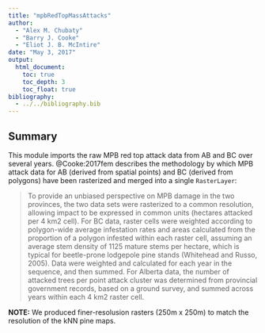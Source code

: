 ```yaml
---
title: "mpbRedTopMassAttacks"
author:
  - "Alex M. Chubaty"
  - "Barry J. Cooke"
  - "Eliot J. B. McIntire"
date: "May 3, 2017"
output:
  html_document:
    toc: true
    toc_depth: 3
    toc_float: true
bibliography:
  - ../../bibliography.bib
---
```


## Summary

This module imports the raw MPB red top attack data from AB and BC over several years.
@Cooke:2017fem describes the methodology by which MPB attack data for AB (derived from spatial points) and BC (derived from polygons) have been rasterized and merged into a single `RasterLayer`:

> To provide an unbiased perspective on MPB damage in the two provinces, the two data sets were rasterized to a common resolution, allowing impact to be expressed in common units (hectares attacked per 4 km2 cell).
> For BC data, raster cells were weighted according to polygon-wide average infestation rates and areas calculated from the proportion of a polygon infested within each raster cell, assuming an average stem density of 1125 mature stems per hectare, which is typical for beetle-prone lodgepole pine stands (Whitehead and Russo, 2005).
> Data were weighted and calculated for each year in the sequence, and then summed. For Alberta data, the number of attacked trees per point attack cluster was determined from provincial government records, based on a ground survey, and summed across years within each 4 km2 raster cell.

**NOTE:** We produced finer-resolusion rasters (250m x 250m) to match the resolution of the kNN pine maps.
